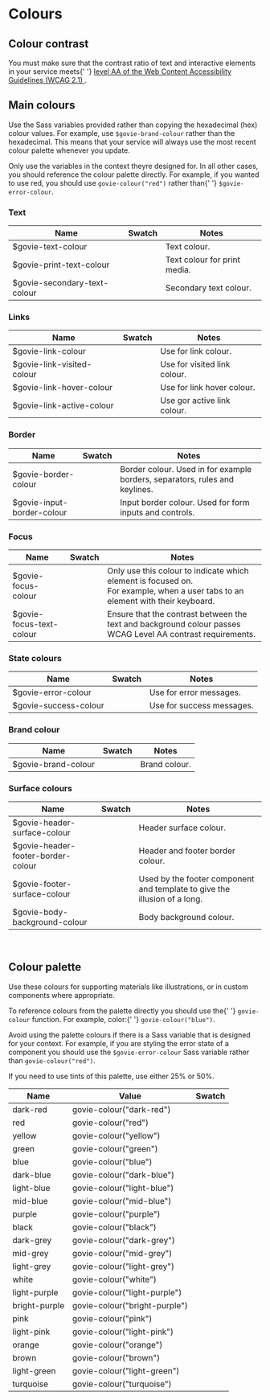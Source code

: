 

<Meta title="Docs/Colours" />

<h1>Colours</h1>

<h2>Colour contrast</h2>

<p>
  You must make sure that the contrast ratio of text and interactive elements in
  your service meets{' '}
  <a
    href="https://www.w3.org/TR/WCAG21/#contrast-minimum"
    rel="noreferrer noopener"
    target="_blank"
  >
    level AA of the Web Content Accessibility Guidelines (WCAG 2.1)
  </a>
  .
</p>

<h2>Main colours</h2>
<p>
  Use the Sass variables provided rather than copying the hexadecimal (hex)
  colour values. For example, use <code>$govie-brand-colour</code> rather than
  the hexadecimal. This means that your service will always use the most recent
  colour palette whenever you update.
</p>
<p>
  Only use the variables in the context theyre designed for. In all other cases,
  you should reference the colour palette directly. For example, if you wanted
  to use red, you should use <code>govie-colour("red")</code> rather than{' '}
  <code>$govie-error-colour</code>.
</p>

<h3>Text</h3>

| Name                          | Swatch                                                 | Notes                        |
| ----------------------------- | ------------------------------------------------------ | ---------------------------- |
| $govie-text-colour            | <Swatch colour="var(--govie-text-colour)" />           | Text colour.                 |
| $govie-print-text-colour     | <Swatch colour="var(--govie-print-text-colour)" />     | Text colour for print media. |
| $govie-secondary-text-colour | <Swatch colour="var(--govie-secondary-text-colour)" /> | Secondary text colour.       |

<h3>Links</h3>

| Name                        | Swatch                                               | Notes                        |
| --------------------------- | ---------------------------------------------------- | ---------------------------- |
| $govie-link-colour         | <Swatch colour="var(--govie-link-colour)" />         | Use for link colour.         |
| $govie-link-visited-colour | <Swatch colour="var(--govie-link-visited-colour)" /> | Use for visited link colour. |
| $govie-link-hover-colour   | <Swatch colour="var(--govie-link-hover-colour)" />   | Use for link hover colour.   |
| $govie-link-active-colour  | <Swatch colour="var(--govie-link-active-colour)" />  | Use gor active link colour.  |

<h3>Border</h3>

| Name                       | Swatch                                               | Notes                                                                       |
| -------------------------- | ---------------------------------------------------- | --------------------------------------------------------------------------- |
| $govie-border-colour       | <Swatch colour="var(--govie-border-colour)" />       | Border colour. Used in for example borders, separators, rules and keylines. |
| $govie-input-border-colour | <Swatch colour="var(--govie-input-border-colour)" /> | Input border colour. Used for form inputs and controls.                     |

<h3>Focus</h3>

| Name                     | Swatch                                             | Notes                                                                                                                                |
| ------------------------ | -------------------------------------------------- | ------------------------------------------------------------------------------------------------------------------------------------ |
| $govie-focus-colour      | <Swatch colour="var(--govie-focus-colour)" />      | Only use this colour to indicate which element is focused on. <br />For example, when a user tabs to an element with their keyboard. |
| $govie-focus-text-colour | <Swatch colour="var(--govie-focus-text-colour)" /> | Ensure that the contrast between the text and background colour passes WCAG Level AA contrast requirements.                          |

<h3>State colours</h3>

| Name                  | Swatch                                          | Notes                     |
| --------------------- | ----------------------------------------------- | ------------------------- |
| $govie-error-colour   | <Swatch colour="var(--govie-error-colour)" />   | Use for error messages.   |
| $govie-success-colour | <Swatch colour="var(--govie-sucesss-colour)" /> | Use for success messages. |

<h3>Brand colour </h3>

| Name                | Swatch                                        | Notes         |
| ------------------- | --------------------------------------------- | ------------- |
| $govie-brand-colour | <Swatch colour="var(--govie-brand-colour)" /> | Brand colour. |

<h3> Surface colours</h3>

| Name                               | Swatch                                                       | Notes                                                                     |
| ---------------------------------- | ------------------------------------------------------------ | ------------------------------------------------------------------------- |
| $govie-header-surface-colour       | <Swatch colour="var(--govie-header-surface-colour)" />       | Header surface colour.                                                    |
| $govie-header-footer-border-colour | <Swatch colour="var(--govie-header-footer-border-colour)" /> | Header and footer border colour.                                          |
| $govie-footer-surface-colour       | <Swatch colour="var(--govie-footer-surface-colour)" />       | Used by the footer component and template to give the illusion of a long. |
| $govie-body-background-colour      | <Swatch colour="var(--govie-body-background-colour)" />      | Body background colour.                                                   |

<br />
<h2>Colour palette</h2>
<p>
  Use these colours for supporting materials like illustrations, or in custom
  components where appropriate.
</p>
<p>
  To reference colours from the palette directly you should use the{' '}
  <code>govie-colour</code> function. For example, color:{' '}
  <code>govie-colour("blue")</code>.
</p>

<p>
  Avoid using the palette colours if there is a Sass variable that is designed
  for your context. For example, if you are styling the error state of a
  component you should use the <code>$govie-error-colour</code> Sass variable
  rather than <code>govie-colour("red")</code>.
</p>
<p>If you need to use tints of this palette, use either 25% or 50%.</p>

| Name          | Value                         | Swatch                      |
| ------------- | ----------------------------- | --------------------------- |
| dark-red      | govie-colour("dark-red")      | <Swatch colour="#ae1122" /> |
| red           | govie-colour("red")           | <Swatch colour="#d4351c" /> |
| yellow        | govie-colour("yellow")        | <Swatch colour="#ffdd00" /> |
| green         | govie-colour("green")         | <Swatch colour="#00703c" /> |
| blue          | govie-colour("blue")          | <Swatch colour="#1d70b8" /> |
| dark-blue     | govie-colour("dark-blue")     | <Swatch colour="#003078" /> |
| light-blue    | govie-colour("light-blue")    | <Swatch colour="#5694ca" /> |
| mid-blue      | govie-colour("mid-blue")      | <Swatch colour="#2c55a2" /> |
| purple        | govie-colour("purple")        | <Swatch colour="#4c2c92" /> |
| black         | govie-colour("black")         | <Swatch colour="#0b0c0c" /> |
| dark-grey     | govie-colour("dark-grey")     | <Swatch colour="#505a5f" /> |
| mid-grey      | govie-colour("mid-grey")      | <Swatch colour="#b1b4b6" /> |
| light-grey    | govie-colour("light-grey")    | <Swatch colour="#f3f2f1" /> |
| white         | govie-colour("white")         | <Swatch colour="#ffffff" /> |
| light-purple  | govie-colour("light-purple")  | <Swatch colour="#6f72af" /> |
| bright-purple | govie-colour("bright-purple") | <Swatch colour="#912b88" /> |
| pink          | govie-colour("pink")          | <Swatch colour="#d53880" /> |
| light-pink    | govie-colour("light-pink")    | <Swatch colour="#f499be" /> |
| orange        | govie-colour("orange")        | <Swatch colour="#f47738" /> |
| brown         | govie-colour("brown")         | <Swatch colour="#b58840" /> |
| light-green   | govie-colour("light-green")   | <Swatch colour="#85994b" /> |
| turquoise     | govie-colour("turquoise")     | <Swatch colour="#28a197" /> |
